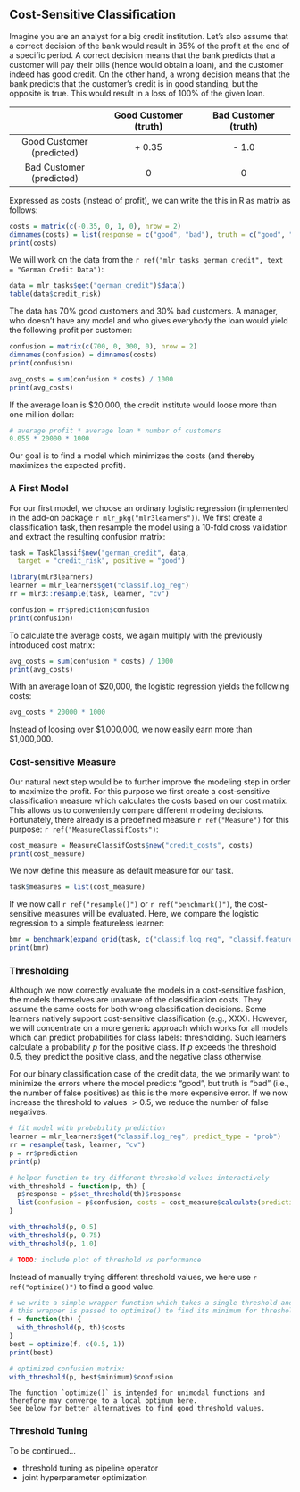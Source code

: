 ## Cost-Sensitive Classification

Imagine you are an analyst for a big credit institution.
Let's also assume that a correct decision of the bank would result in 35% of the profit at the end of a specific period.
A correct decision means that the bank predicts that a customer will pay their bills (hence would obtain a loan), and the customer indeed has good credit.
On the other hand, a wrong decision means that the bank predicts that the customer's credit is in good standing, but the opposite is true.
This would result in a loss of 100% of the given loan.

|                           | Good Customer (truth)       | Bad Customer (truth)       |
| :-----------------------: | :-------------------------: | :------------------------: |
| Good Customer (predicted) | + 0.35                      | - 1.0                      |
| Bad Customer (predicted)  | 0                           | 0                          |


Expressed as costs (instead of profit), we can write the this in R as matrix as follows:
```r
costs = matrix(c(-0.35, 0, 1, 0), nrow = 2)
dimnames(costs) = list(response = c("good", "bad"), truth = c("good", "bad"))
print(costs)
```

We will work on the data from the `r ref("mlr_tasks_german_credit", text = "German Credit Data")`:
```r
data = mlr_tasks$get("german_credit")$data()
table(data$credit_risk)
```
The data has 70% good customers and 30% bad customers.
A manager, who doesn't have any model and who gives everybody the loan would yield the following profit per customer:
```r
confusion = matrix(c(700, 0, 300, 0), nrow = 2)
dimnames(confusion) = dimnames(costs)
print(confusion)

avg_costs = sum(confusion * costs) / 1000
print(avg_costs)
```
If the average loan is $20,000, the credit institute would loose more than one million dollar:
```r
# average profit * average loan * number of customers
0.055 * 20000 * 1000
```
Our goal is to find a model which minimizes the costs (and thereby maximizes the expected profit).

### A First Model

For our first model, we choose an ordinary logistic regression (implemented in the add-on package `r mlr_pkg("mlr3learners")`).
We first create a classification task, then resample the model using a 10-fold cross validation and extract the resulting confusion matrix:
```r
task = TaskClassif$new("german_credit", data,
  target = "credit_risk", positive = "good")

library(mlr3learners)
learner = mlr_learners$get("classif.log_reg")
rr = mlr3::resample(task, learner, "cv")

confusion = rr$prediction$confusion
print(confusion)
```

To calculate the average costs, we again multiply with the previously introduced cost matrix:
```r
avg_costs = sum(confusion * costs) / 1000
print(avg_costs)
```
With an average loan of \$20,000, the logistic regression yields the following costs:
```r
avg_costs * 20000 * 1000
```
Instead of loosing over \$1,000,000, we now easily earn more than \$1,000,000.


### Cost-sensitive Measure

Our natural next step would be to further improve the modeling step in order to maximize the profit.
For this purpose we first create a cost-sensitive classification measure which calculates the costs based on our cost matrix.
This allows us to conveniently compare different modeling decisions.
Fortunately, there already is a predefined measure `r ref("Measure")` for this purpose: `r ref("MeasureClassifCosts")`:

```r
cost_measure = MeasureClassifCosts$new("credit_costs", costs)
print(cost_measure)
```
We now define this measure as default measure for our task.
```r
task$measures = list(cost_measure)
```
If we now call `r ref("resample()")` or `r ref("benchmark()")`, the cost-sensitive measures will be evaluated.
Here, we compare the logistic regression to a simple featureless learner:
```r
bmr = benchmark(expand_grid(task, c("classif.log_reg", "classif.featureless"), "cv"))
print(bmr)
```


### Thresholding

Although we now correctly evaluate the models in a cost-sensitive fashion, the models themselves are unaware of the classification costs.
They assume the same costs for both wrong classification decisions.
Some learners natively support cost-sensitive classification (e.g., XXX).
However, we will concentrate on a more generic approach which works for all models which can predict probabilities for class labels: thresholding.
Such learners calculate a probability $p$ for the positive class.
If $p$ exceeds the threshold $0.5$, they predict the positive class, and the negative class otherwise.

For our binary classification case of the credit data, the we primarily want to minimize the errors where the model predicts "good", but truth is "bad" (i.e., the number of false positives) as this is the more expensive error.
If we now increase the threshold to values $> 0.5$, we reduce the number of false negatives.

```r
# fit model with probability prediction
learner = mlr_learners$get("classif.log_reg", predict_type = "prob")
rr = resample(task, learner, "cv")
p = rr$prediction
print(p)

# helper function to try different threshold values interactively
with_threshold = function(p, th) {
  p$response = p$set_threshold(th)$response
  list(confusion = p$confusion, costs = cost_measure$calculate(prediction = p))
}

with_threshold(p, 0.5)
with_threshold(p, 0.75)
with_threshold(p, 1.0)

# TODO: include plot of threshold vs performance
```

Instead of manually trying different threshold values, we here use `r ref("optimize()")` to find a good value.
```r
# we write a simple wrapper function which takes a single threshold and returns the resulting performance
# this wrapper is passed to optimize() to find its minimum for thresholds in [0.5, 1]
f = function(th) {
  with_threshold(p, th)$costs
}
best = optimize(f, c(0.5, 1))
print(best)

# optimized confusion matrix:
with_threshold(p, best$minimum)$confusion
```
```block
The function `optimize()` is intended for unimodal functions and therefore may converge to a local optimum here.
See below for better alternatives to find good threshold values.
```


### Threshold Tuning

To be continued...

* threshold tuning as pipeline operator
* joint hyperparameter optimization
